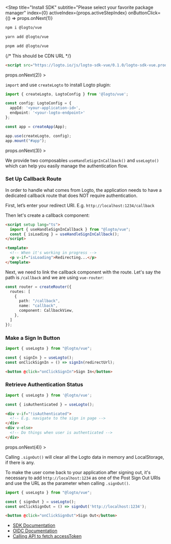 
<Step
  title="Install SDK"
  subtitle="Please select your favorite package manager"
  index={0}
  activeIndex={props.activeStepIndex}
  onButtonClick={() => props.onNext(1)}
>
<Tabs>
<TabItem value="npm" label="npm">

```bash
npm i @logto/vue
```

</TabItem>
<TabItem value="yarn" label="Yarn">

```bash
yarn add @logto/vue
```

</TabItem>
<TabItem value="pnpm" label="pnpm">

```bash
pnpm add @logto/vue
```

</TabItem>
<TabItem value="script" label="script">

{/* This should be CDN URL */}
```html
<script src="https://logto.io/js/logto-sdk-vue/0.1.0/logto-sdk-vue.production.js" />
```

</TabItem>
</Tabs>
</Step>
<Step
  title="Initiate LogtoClient"
  subtitle="1 step"
  index={1}
  activeIndex={props.activeStepIndex}
  onButtonClick={() => props.onNext(2)}
>

`import` and use `createLogto` to install Logto plugin:

```ts
import { createLogto, LogtoConfig } from '@logto/vue';

const config: LogtoConfig = {
  appId: '<your-application-id>',
  endpoint: '<your-logto-endpoint>'
};

const app = createApp(App);

app.use(createLogto, config);
app.mount("#app");
```

</Step>
<Step
  title="Sign In"
  subtitle="2 steps"
  index={2}
  activeIndex={props.activeStepIndex}
  onButtonClick={() => props.onNext(3)}
>

We provide two composables `useHandleSignInCallback()` and `useLogto()` which can help you easily manage the authentication flow. 

### Set Up Callback Route

In order to handle what comes from Logto, the application needs to have a dedicated callback route that does NOT require authentication.

First, let’s enter your redirect URI. E.g. `http://localhost:1234/callback`

<MultiTextInputField name="redirectUris" title="Redirect URI" />

Then let's create a callback component:

```html
<script setup lang="ts">
  import { useHandleSignInCallback } from "@logto/vue";
  const { isLoading } = useHandleSignInCallback();
</script>

<template>
  <!-- When it's working in progress -->
  <p v-if="isLoading">Redirecting...</p>
</template>
```

Next, we need to link the callback component with the route. Let's say the path is `/callback` and we are using `vue-router`:

```ts
const router = createRouter({
  routes: [
    {
      path: "/callback",
      name: "callback",
      component: CallbackView,
    },
  ]
});
```

### Make a Sign In Button

```ts
import { useLogto } from "@logto/vue";

const { signIn } = useLogto();
const onClickSignIn = () => signIn(redirectUrl);
```

```html
<button @click="onClickSignIn">Sign In</button>
```

### Retrieve Authentication Status

```ts
import { useLogto } from '@logto/vue';

const { isAuthenticated } = useLogto();
```

```html
<div v-if="!isAuthenticated">
  <!-- E.g. navigate to the sign in page -->
</div>
<div v-else>
  <!-- Do things when user is authenticated -->
</div>
```

</Step>
<Step
  title="Sign Out"
  subtitle="1 step"
  index={3}
  activeIndex={props.activeStepIndex}
  onButtonClick={() => props.onNext(4)}
>

Calling `.signOut()` will clear all the Logto data in memory and LocalStorage, if there is any.

To make the user come back to your application after signing out,
it's necessary to add `http://localhost:1234` as one of the Post Sign Out URIs and use the URL as the parameter when calling `.signOut()`.

<MultiTextInputField name="postLogoutRedirectUris" title="Post sign out redirect URI" />

```ts
import { useLogto } from "@logto/vue";

const { signOut } = useLogto();
const onClickSignOut = () => signOut('http://localhost:1234');
```

```html
<button @click="onClickSignOut">Sign Out</button>
```

</Step>
<Step
  title="Further Readings"
  subtitle="3 steps"
  index={4}
  activeIndex={props.activeStepIndex}
  buttonText="general.done"
  onButtonClick={props.onComplete}
>

- [SDK Documentation](https://link-url-here.org)
- [OIDC Documentation](https://link-url-here.org)
- [Calling API to fetch accessToken](https://link-url-here.org)

</Step>
